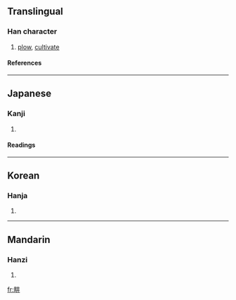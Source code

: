 ==Translingual==
===Han character===
{{Han char|rn=102|rad=田|as=04|sn=9|four=|canj=田廿廿 (WTT), X田廿廿 (XWTT)}}
# [[plow]], [[cultivate]]
====References====
{{Han ref|kx=0760.160|dkj=21773|dj=1170.090|hdz=42531.070|uh=754A|ud=30026}}

----
==Japanese==
===Kanji===
{{ja-kanji|grade=|rs=田04}}
# {{defn|Japanese}} 
====Readings====
{{ja-readings|on=[[こう]] (kō)|kun=[[たがやす]] (tagayasu)|nanori=}}

----
==Korean==
===Hanja===
{{ko-hanja|hangeul=경|eumhun=|rv=gyeong|mr=kyŏng|y=keyng}}
# {{defn|Korean}}

----
==Mandarin==
===Hanzi===
{{cmn-hanzi|pin=[[gēng]] (geng1)|wg=keng<sup>1</sup>}}
# {{defn|Mandarin}}

[[fr:畊]]
